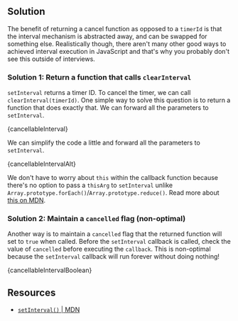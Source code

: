 

## Solution

The benefit of returning a cancel function as opposed to a `timerId` is that the interval mechanism is abstracted away, and can be swapped for something else. Realistically though, there aren't many other good ways to achieved interval execution in JavaScript and that's why you probably don't see this outside of interviews.

### Solution 1: Return a function that calls `clearInterval`

`setInterval` returns a timer ID. To cancel the timer, we can call `clearInterval(timerId)`. One simple way to solve this question is to return a function that does exactly that. We can forward all the parameters to `setInterval`.

<MDXCodeBlock>{cancellableInterval}</MDXCodeBlock>

We can simplify the code a little and forward all the parameters to `setInterval`.

<MDXCodeBlock>{cancellableIntervalAlt}</MDXCodeBlock>

We don't have to worry about `this` within the callback function because there's no option to pass a `thisArg` to `setInterval` unlike `Array.prototype.forEach()`/`Array.prototype.reduce()`. Read more about [this on MDN](https://developer.mozilla.org/en-US/docs/Web/API/setInterval#the_this_problem).

### Solution 2: Maintain a `cancelled` flag (non-optimal)

Another way is to maintain a `cancelled` flag that the returned function will set to `true` when called. Before the `setInterval` callback is called, check the value of `cancelled` before executing the `callback`. This is non-optimal because the `setInterval` callback will run forever without doing nothing!

<MDXCodeBlock>{cancellableIntervalBoolean}</MDXCodeBlock>

## Resources

- [`setInterval()` | MDN](https://developer.mozilla.org/en-US/docs/Web/API/setInterval)
